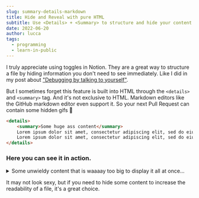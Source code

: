 ```yaml
---
slug: summary-details-markdown
title: Hide and Reveal with pure HTML
subtitle: Use <Details> + <Summary> to structure and hide your content
date: 2022-06-20
author: lucca
tags:
  - programming
  - learn-in-public
---
```


I truly appreciate using toggles in Notion. They are a great way to structure a file by hiding information you don't need to see immediately.
Like I did in my post about ["Debugging by talking to yourself"](/posts/favourite-debugging-method).

But I sometimes forget this feature is built into HTML through the `<details>` and `<summary>` tag.
And it's not exclusive to HTML. Markdown editors like the GitHub markdown editor even support it.
So your next Pull Request can contain some hidden gifs 🥸

```html
<details>
    <summary>Some huge ass content</summary>
    Lorem ipsum dolor sit amet, consectetur adipiscing elit, sed do eiusmod tempor incididunt ut labore et dolore magna aliqua. Ut enim ad minim veniam, quis nostrud exercitation ullamco laboris nisi ut aliquip ex ea commodo consequat. Duis aute irure dolor in reprehenderit in voluptate velit esse cillum dolore eu fugiat nulla pariatur. Excepteur sint occaecat cupidatat non proident, sunt in culpa qui officia deserunt mollit anim id est laborum.
    Lorem ipsum dolor sit amet, consectetur adipiscing elit, sed do eiusmod tempor incididunt ut labore et dolore magna aliqua. Ut enim ad minim veniam, quis nostrud exercitation ullamco laboris nisi ut aliquip ex ea commodo consequat. Duis aute irure dolor in reprehenderit in voluptate velit esse cillum dolore eu fugiat nulla pariatur. Excepteur sint occaecat cupidatat non proident, sunt in culpa qui officia deserunt mollit anim id est laborum.
</details>
```

### Here you can see it in action.

<details>
    <summary>Some unwieldy content that is waaaay too big to display it all at once...</summary>
    <img className="mb-3" src="https://media3.giphy.com/media/NdKVEei95yvIY/giphy.gif?cid=ecf05e47jzfco44zbeut526rv4pzlk9y3u7uyy5kqpq6u1e7&rid=giphy.gif&ct=g"/>
    <details>
        <summary>Nesting is possible too!</summary>
        <img className="mb-3" src="https://media3.giphy.com/media/NdKVEei95yvIY/giphy.gif?cid=ecf05e47jzfco44zbeut526rv4pzlk9y3u7uyy5kqpq6u1e7&rid=giphy.gif&ct=g"/>
        <details>
            <summary>Keep on nesting!</summary>
            <img className="mb-3" src="https://media3.giphy.com/media/NdKVEei95yvIY/giphy.gif?cid=ecf05e47jzfco44zbeut526rv4pzlk9y3u7uyy5kqpq6u1e7&rid=giphy.gif&ct=g"/>
            <details>
                <summary>Nest it like its hot!</summary>
                <img className="mb-3" src="https://media3.giphy.com/media/NdKVEei95yvIY/giphy.gif?cid=ecf05e47jzfco44zbeut526rv4pzlk9y3u7uyy5kqpq6u1e7&rid=giphy.gif&ct=g"/>
                <details>
                    <summary>MORE!</summary>
                    <img className="mb-3" src="https://media3.giphy.com/media/NdKVEei95yvIY/giphy.gif?cid=ecf05e47jzfco44zbeut526rv4pzlk9y3u7uyy5kqpq6u1e7&rid=giphy.gif&ct=g"/>
                    <details>
                        <summary>I'm proud of you</summary>
                        <img className="mb-3" src="https://media0.giphy.com/media/NEvPzZ8bd1V4Y/giphy.gif?cid=ecf05e47c1db475ac3b0b73ac2f21c524eafd62fdebe76b1&rid=giphy.gif&ct=g"/>
                    </details>
                </details>
            </details>
        </details>
    </details>
</details>

It may not look sexy, but if you need to hide some content to increase the readability of a file, it's a great choice.
